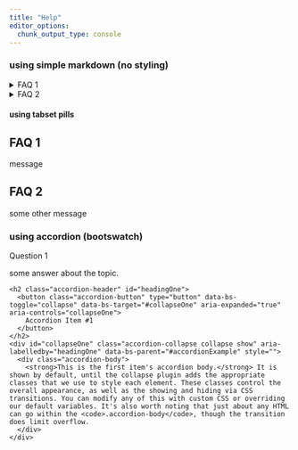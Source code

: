 ```yaml
---
title: "Help"
editor_options: 
  chunk_output_type: console
---
```


### using simple markdown (no styling)

<details>
<summary>FAQ 1</summary>
Content
</details>


<details>
<summary>FAQ 2</summary>
Content
</details>

#### using tabset pills

::: {.nav-pills}
::: {.panel-tabset}

## FAQ 1

message

## FAQ 2

some other message

:::
:::



### using accordion (bootswatch)

::::: {.accordion}
::::: {.accordion-item}

::: {.accordion-header #faq1}
::: {.accordion-button type="button" data-bs-toggle="collapse" data-bs-target="#collapseOne" aria-expanded="true" aria-controls="collapseOne"}
Question 1
:::
:::

::: {#collapseOne class="accordion-collapse collapse show" aria-labelledby="headingOne" data-bs-parent="#accordionExample" style=""}
::: {.accordion-body}
some answer about the topic.
:::
:::

:::::
:::::





<div class="accordion" id="accordionExample">
  <div class="accordion-item">
  
    <h2 class="accordion-header" id="headingOne">
      <button class="accordion-button" type="button" data-bs-toggle="collapse" data-bs-target="#collapseOne" aria-expanded="true" aria-controls="collapseOne">
        Accordion Item #1
      </button>
    </h2>
    <div id="collapseOne" class="accordion-collapse collapse show" aria-labelledby="headingOne" data-bs-parent="#accordionExample" style="">
      <div class="accordion-body">
        <strong>This is the first item's accordion body.</strong> It is shown by default, until the collapse plugin adds the appropriate classes that we use to style each element. These classes control the overall appearance, as well as the showing and hiding via CSS transitions. You can modify any of this with custom CSS or overriding our default variables. It's also worth noting that just about any HTML can go within the <code>.accordion-body</code>, though the transition does limit overflow.
      </div>
    </div>
    
  </div>
</div>





